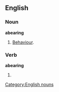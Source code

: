 ==English==

===Noun===
'''abearing'''
# {{obsolete}} [[behaviour|Behaviour]].
[[Category:English nouns]]
===Verb===
'''abearing'''
# {{present participle of|[[abear]]}}